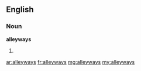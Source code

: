 ==English==

===Noun===
'''alleyways'''

# {{plural of|alleyway}}

[[ar:alleyways]]
[[fr:alleyways]]
[[mg:alleyways]]
[[my:alleyways]]